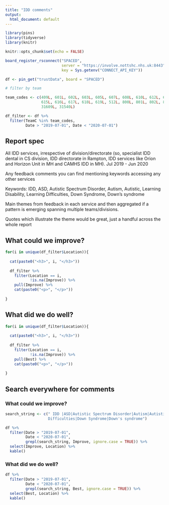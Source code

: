 ```yaml
---
title: "IDD comments"
output:
  html_document: default
---
```


```r

library(pins)
library(tidyverse)
library(knitr)

knitr::opts_chunk$set(echo = FALSE)

board_register_rsconnect("SPACED",
                         server = "https://involve.nottshc.nhs.uk:8443",
                         key = Sys.getenv("CONNECT_API_KEY"))

df <- pin_get("trustData", board = "SPACED")

# filter by team

team_codes <- c(409L, 601L, 602L, 603L, 605L, 607L, 608L, 610L, 612L, 613L, 
                615L, 616L, 617L, 618L, 619L, 512L, 800L, 801L, 802L, 803L, 
                31609L, 31540L)

df_filter <- df %>% 
  filter(TeamC %in% team_codes,
         Date > "2019-07-01", Date < "2020-07-01")

```

## Report spec

All IDD services, irrespective of division/directorate (so, specialist IDD dental in CS division, IDD directorate in Rampton, IDD services like Orion and Horizon Unit in MH and CAMHS IDD in MH). Jul 2019 - Jun 2020

Any feedback comments you can find mentioning keywords accessing any other services 

Keywords: IDD, ASD, Autistic Spectrum Disorder, Autism, Autistic, Learning Disability, Learning  Difficulties, Down Syndrome, Down's syndrome

Main themes from feedback in each service and then aggregated if a pattern is emerging spanning multiple teams/divisions.

Quotes which illustrate the theme would be great, just a handful across the whole report

## What could we improve?

```r

for(i in unique(df_filter$Location)){
  
  cat(paste0("<h3>", i, "</h3>"))
  
  df_filter %>%
    filter(Location == i,
           !is.na(Improve)) %>% 
    pull(Improve) %>% 
    cat(paste0("<p>", "</p>"))
  
}

```

## What did we do well?

```r

for(i in unique(df_filter$Location)){
  
  cat(paste0("<h3>", i, "</h3>"))
  
  df_filter %>%
    filter(Location == i,
           !is.na(Improve)) %>% 
    pull(Best) %>% 
    cat(paste0("<p>", "</p>"))
  
}

```

## Search everywhere for comments

### What could we improve?

```r

search_string <- c(" IDD |ASD|Autistic Spectrum Disorder|Autism|Autistic|Learning Disability|Learning 
                   Difficulties|Down Syndrome|Down's syndrome")

df %>% 
  filter(Date > "2019-07-01", 
         Date < "2020-07-01",
         grepl(search_string, Improve, ignore.case = TRUE)) %>% 
  select(Improve, Location) %>% 
  kable()

```

### What did we do well?

```r

df %>% 
  filter(Date > "2019-07-01", 
         Date < "2020-07-01",
         grepl(search_string, Best, ignore.case = TRUE)) %>% 
  select(Best, Location) %>% 
  kable()

```


